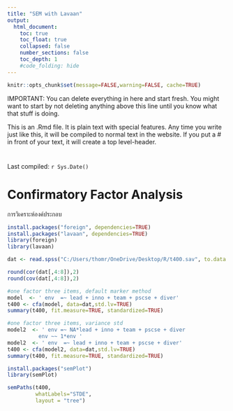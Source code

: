 ```yaml
---
title: "SEM with Lavaan"
output:
  html_document:
    toc: true
    toc_float: true
    collapsed: false
    number_sections: false
    toc_depth: 1
    #code_folding: hide
---
```


```r
knitr::opts_chunk$set(message=FALSE,warning=FALSE, cache=TRUE)
```

IMPORTANT: You can delete everything in here and start fresh. You might want to start by not deleting anything above this line until you know what that stuff is doing.


This is an .Rmd file. It is plain text with special features. Any time you write just like this, it will be compiled to normal text in the website. If you put a \# in front of your text, it will create a top level-header.

# 

Last compiled: `r Sys.Date()`

# Confirmatory Factor Analysis

การวิเคราะห์องค์ประกอบ

```r
install.packages("foreign", dependencies=TRUE)
install.packages("lavaan", dependencies=TRUE)
library(foreign) 
library(lavaan)

dat <- read.spss("C:/Users/thomr/OneDrive/Desktop/R/t400.sav", to.data.frame = TRUE, use.value.labels = FALSE)

round(cor(dat[,4:8]),2)
round(cov(dat[,4:8]),2)

#one factor three items, default marker method
model  <- ' env  =~ lead + inno + team + pscse + diver'
t400 <- cfa(model, data=dat,std.lv=TRUE) 
summary(t400, fit.measure=TRUE, standardized=TRUE)

```
```r
#one factor three items, variance std 
model2  <- ' env =~ NA*lead + inno + team + pscse + diver 
          env ~~ 1*env ' 
model2  <- ' env  =~ lead + inno + team + pscse + diver'
t400 <- cfa(model2, data=dat,std.lv=TRUE) 
summary(t400, fit.measure=TRUE, standardized=TRUE)


```
```r
install.packages("semPlot")
library(semPlot)

semPaths(t400,
         whatLabels="STDE",
         layout = "tree")
```



